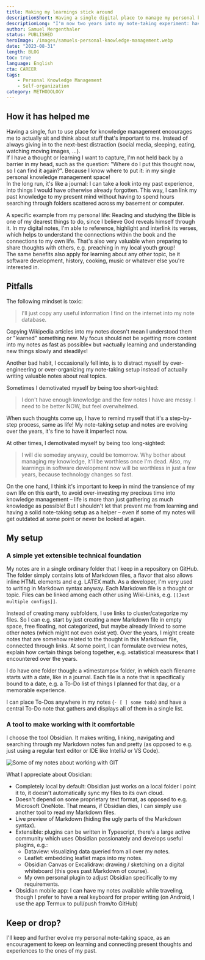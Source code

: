 ```yaml
---
title: Making my learnings stick around
descriptionShort: Having a single digital place to manage my personal knowledge.
descriptionLong: "I'm now two years into my note-taking experiment: having a single digital place where I can comfortably think about, formulate and interconnect anything I learn."
author: Samuel Mergenthaler
status: PUBLISHED
heroImage: /images/samuels-personal-knowledge-management.webp
date: "2023-08-31"
length: BLOG
toc: true
language: English
cta: CAREER
tags:
    - Personal Knowledge Management
    - Self-organization
category: METHODOLOGY
---
```


## How it has helped me

Having a single, fun to use place for knowledge management encourages me to actually sit and think about stuff that's important to me. Instead of always giving in to the next-best distraction (social media, sleeping, eating, watching moving images, ...).  
If I have a thought or learning I want to capture, I'm not held back by a barrier in my head, such as the question: "Where do I put this thought now, so I can find it again?". Because I know where to put it: in my single personal knowledge management space!  
In the long run, it's like a journal: I can take a look into my past experience, into things I would have otherwise already forgotten. This way, I can link my past knowledge to my present mind without having to spend hours searching through folders scattered across my basement or computer.

A specific example from my personal life: Reading and studying the Bible is one of my dearest things to do, since I believe God reveals himself through it. In my digital notes, I'm able to reference, highlight and interlink its verses, which helps to understand the connections within the book and the connections to my own life. That's also very valuable when preparing to share thoughts with others, e.g. preaching in my local youth group!  
The same benefits also apply for learning about any other topic, be it software development, history, cooking, music or whatever else you're interested in.

## Pitfalls

The following mindset is toxic:

> I'll just copy any useful information I find on the internet into my note database.

Copying Wikipedia articles into my notes doesn't mean I understood them or "learned" something new. My focus should not be »getting more content into my notes as fast as possible« but »actually learning and understanding new things slowly and steadily«!

Another bad habit, I occasionally fell into, is to distract myself by over-engineering or over-organizing my note-taking setup instead of actually writing valuable notes about real topics.

Sometimes I demotivated myself by being too short-sighted:

> I don't have enough knowledge and the few notes I have are messy. I need to be better NOW, but feel overwhelmed.

When such thoughts come up, I have to remind myself that it's a step-by-step process, same as life! My note-taking setup and notes are evolving over the years, it's fine to have it imperfect now.

At other times, I demotivated myself by being too long-sighted:

> I will die someday anyway, could be tomorrow. Why bother about managing my knowledge, it'll be worthless once I'm dead. Also, my learnings in software development now will be worthless in just a few years, because technology changes so fast.

On the one hand, I think it's important to keep in mind the transience of my own life on this earth, to avoid over-investing my precious time into knowledge management – life is more than just gathering as much knowledge as possible! But I shouldn't let that prevent me from learning and having a solid note-taking setup as a helper – even if some of my notes will get outdated at some point or never be looked at again.

## My setup

### A simple yet extensible technical foundation

My notes are in a single ordinary folder that I keep in a repository on GitHub. The folder simply contains lots of Markdown files, a flavor that also allows inline HTML elements and e.g. LATEX math. As a developer, I'm very used to writing in Markdown syntax anyway. Each Markdown file is a thought or topic. Files can be linked among each other using Wiki-Links, e.g. `[[Jest multiple configs]]`.

Instead of creating many subfolders, I use links to cluster/categorize my files. So I can e.g. start by just creating a new Markdown file in empty space, free floating, not categorized, but maybe already linked to some other notes (which might not even exist yet). Over the years, I might create notes that are somehow related to the thought in this Markdown file, connected through links. At some point, I can formulate overview notes, explain how certain things belong together, e.g. »statistical measures« that I encountered over the years.

I do have one folder though: a »timestamps« folder, in which each filename starts with a date, like in a journal. Each file is a note that is specifically bound to a date, e.g. a To-Do list of things I planned for that day, or a memorable experience.

I can place To-Dos anywhere in my notes (`- [ ] some todo`) and have a central To-Do note that gathers and displays all of them in a single list.

### A tool to make working with it comfortable

I choose the tool Obsidian. It makes writing, linking, navigating and searching through my Markdown notes fun and pretty (as opposed to e.g. just using a regular text editor or IDE like IntelliJ or VS Code).

![Some of my notes about working with GIT](/images/samuels-personal-knowledge-management.webp)

What I appreciate about Obsidian:

-   Completely local by default: Obsidian just works on a local folder I point it to, it doesn't automatically sync my files to its own cloud.
-   Doesn't depend on some proprietary text format, as opposed to e.g. Microsoft OneNote. That means, if Obsidian dies, I can simply use another tool to read my Markdown files.
-   Live preview of Markdown (hiding the ugly parts of the Markdown syntax).
-   Extensible: plugins can be written in Typescript, there's a large active community which uses Obsidian passionately and develops useful plugins, e.g.:
    -   Dataview: visualizing data queried from all over my notes.
    -   Leaflet: embedding leaflet maps into my notes.
    -   Obsidian Canvas or Excalidraw: drawing / sketching on a digital whiteboard (this goes past Markdown of course).
    -   My own personal plugin to adjust Obsidian specifically to my requirements.
-   Obsidian mobile app: I can have my notes available while traveling, though I prefer to have a real keyboard for proper writing (on Android, I use the app Termux to pull/push from/to GitHub)

## Keep or drop?

I'll keep and further evolve my personal note-taking space, as an encouragement to keep on learning and connecting present thoughts and experiences to the ones of my past.
